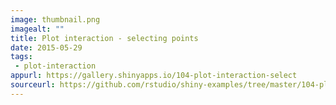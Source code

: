 ```yaml
---
image: thumbnail.png
imagealt: ""
title: Plot interaction - selecting points
date: 2015-05-29 
tags: 
 - plot-interaction
appurl: https://gallery.shinyapps.io/104-plot-interaction-select
sourceurl: https://github.com/rstudio/shiny-examples/tree/master/104-plot-interaction-select
---
```


